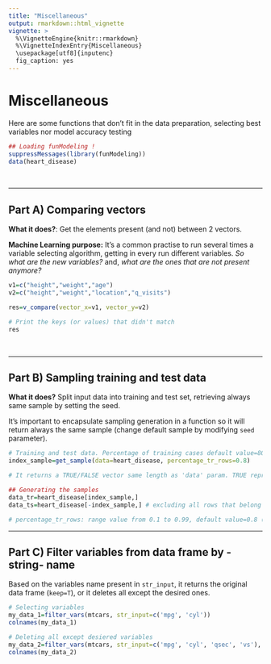 ```yaml
---
title: "Miscellaneous"
output: rmarkdown::html_vignette
vignette: >
  %\VignetteEngine{knitr::rmarkdown}
  %\VignetteIndexEntry{Miscellaneous}
  \usepackage[utf8]{inputenc}
  fig_caption: yes
---
```


Miscellaneous
====

Here are some functions that don't fit in the data preparation, selecting best variables nor model accuracy testing

```r
## Loading funModeling !
suppressMessages(library(funModeling))
data(heart_disease)
```


<br>

-----------------------

## Part A) Comparing vectors

**What it does?**: Get the elements present (and not) between 2 vectors.

**Machine Learning purpose:** It's a common practise to run several times a variable selecting algorithm, getting in every run different variables. _So what are the new variables?_ and, _what are the ones that are not present anymore?_

```r
v1=c("height","weight","age")
v2=c("height","weight","location","q_visits")

res=v_compare(vector_x=v1, vector_y=v2)

# Print the keys (or values) that didn't match
res
```

<br>

-----------------------

## Part B) Sampling training and test data

**What it does?** Split input data into training and test set, retrieving always same sample by setting the seed.

It's important to encapsulate sampling generation in a function so it will return always the same sample (change default sample by modifying `seed` parameter).

```r
# Training and test data. Percentage of training cases default value=80%.
index_sample=get_sample(data=heart_disease, percentage_tr_rows=0.8)

# It returns a TRUE/FALSE vector same length as 'data' param. TRUE represents that that particular will be hold for training data

## Generating the samples
data_tr=heart_disease[index_sample,]
data_ts=heart_disease[-index_sample,] # excluding all rows that belong to training

# percentage_tr_rows: range value from 0.1 to 0.99, default value=0.8 (80 percent of training data)

```

-----------------------

## Part C) Filter variables from data frame by -string- name

Based on the variables name present in `str_input`, it returns the original data frame (`keep=T`), or it deletes all except the desired ones.

```r
# Selecting variables
my_data_1=filter_vars(mtcars, str_input=c('mpg', 'cyl'))
colnames(my_data_1)

# Deleting all except desiered variables
my_data_2=filter_vars(mtcars, str_input=c('mpg', 'cyl', 'qsec', 'vs'), keep=FALSE)
colnames(my_data_2)
```
